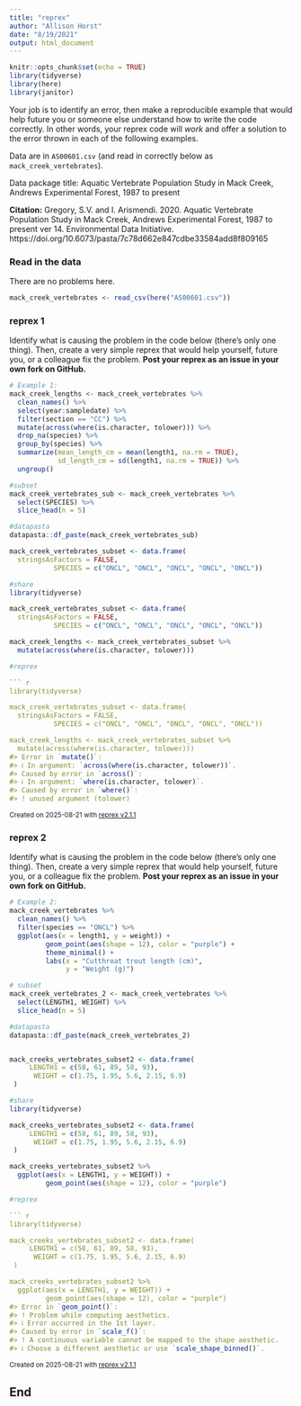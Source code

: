 ```yaml
---
title: "reprex"
author: "Allison Horst"
date: "8/19/2021"
output: html_document
---
```


```r
knitr::opts_chunk$set(echo = TRUE)
library(tidyverse)
library(here)
library(janitor)
```

Your job is to identify an error, then make a reproducible example that would help future you or someone else understand how to write the code correctly. In other words, your reprex code will *work* and offer a solution to the error thrown in each of the following examples. 

Data are in `AS00601.csv` (and read in correctly below as `mack_creek_vertebrates`). 

Data package title: Aquatic Vertebrate Population Study in Mack Creek, Andrews Experimental Forest, 1987 to present

**Citation:** Gregory, S.V. and I. Arismendi. 2020. Aquatic Vertebrate Population Study in Mack Creek, Andrews Experimental Forest, 1987 to present ver 14. Environmental Data Initiative. https://doi.org/10.6073/pasta/7c78d662e847cdbe33584add8f809165

### Read in the data 

There are no problems here. 
```r
mack_creek_vertebrates <- read_csv(here("AS00601.csv"))
```

### reprex 1

Identify what is causing the problem in the code below (there's only one thing). Then, create a very simple reprex that would help yourself, future you, or a colleague fix the problem. **Post your reprex as an issue in your own fork on GitHub.**

```r
# Example 1: 
mack_creek_lengths <- mack_creek_vertebrates %>% 
  clean_names() %>% 
  select(year:sampledate) %>% 
  filter(section == "CC") %>% 
  mutate(across(where(is.character, tolower))) %>% 
  drop_na(species) %>% 
  group_by(species) %>% 
  summarize(mean_length_cm = mean(length1, na.rm = TRUE),
            sd_length_cm = sd(length1, na.rm = TRUE)) %>% 
  ungroup()
```

```r
#subset
mack_creek_vertebrates_sub <- mack_creek_vertebrates %>% 
  select(SPECIES) %>% 
  slice_head(n = 5)

#datapasta
datapasta::df_paste(mack_creek_vertebrates_sub)

mack_creek_vertebrates_subset <- data.frame(
  stringsAsFactors = FALSE,
           SPECIES = c("ONCL", "ONCL", "ONCL", "ONCL", "ONCL"))

#share
library(tidyverse)

mack_creek_vertebrates_subset <- data.frame(
  stringsAsFactors = FALSE,
           SPECIES = c("ONCL", "ONCL", "ONCL", "ONCL", "ONCL"))

mack_creek_lengths <- mack_creek_vertebrates_subset %>% 
  mutate(across(where(is.character, tolower))) 

#reprex

``` r
library(tidyverse)

mack_creek_vertebrates_subset <- data.frame(
  stringsAsFactors = FALSE,
           SPECIES = c("ONCL", "ONCL", "ONCL", "ONCL", "ONCL"))

mack_creek_lengths <- mack_creek_vertebrates_subset %>% 
  mutate(across(where(is.character, tolower))) 
#> Error in `mutate()`:
#> ℹ In argument: `across(where(is.character, tolower))`.
#> Caused by error in `across()`:
#> ℹ In argument: `where(is.character, tolower)`.
#> Caused by error in `where()`:
#> ! unused argument (tolower)
```
<sup>Created on 2025-08-21 with [reprex v2.1.1](https://reprex.tidyverse.org)</sup>


### reprex 2

Identify what is causing the problem in the code below (there's only one thing). Then, create a very simple reprex that would help yourself, future you, or a colleague fix the problem. **Post your reprex as an issue in your own fork on GitHub.**

```r
# Example 2:
mack_creek_vertebrates %>% 
  clean_names() %>% 
  filter(species == "ONCL") %>% 
  ggplot(aes(x = length1, y = weight)) +
         geom_point(aes(shape = 12), color = "purple") +
         theme_minimal() +
         labs(x = "Cutthroat trout length (cm)",
              y = "Weight (g)")
```

```r
# subset
mack_creek_vertebrates_2 <- mack_creek_vertebrates %>% 
  select(LENGTH1, WEIGHT) %>% 
  slice_head(n = 5)

#datapasta
datapasta::df_paste(mack_creek_vertebrates_2)


mack_creeks_vertebrates_subset2 <- data.frame(
     LENGTH1 = c(58, 61, 89, 58, 93),
      WEIGHT = c(1.75, 1.95, 5.6, 2.15, 6.9)
 )

#share
library(tidyverse)

mack_creeks_vertebrates_subset2 <- data.frame(
     LENGTH1 = c(58, 61, 89, 58, 93),
      WEIGHT = c(1.75, 1.95, 5.6, 2.15, 6.9)
 )

mack_creeks_vertebrates_subset2 %>% 
  ggplot(aes(x = LENGTH1, y = WEIGHT)) +
         geom_point(aes(shape = 12), color = "purple")

#reprex

``` r
library(tidyverse)

mack_creeks_vertebrates_subset2 <- data.frame(
     LENGTH1 = c(58, 61, 89, 58, 93),
      WEIGHT = c(1.75, 1.95, 5.6, 2.15, 6.9)
 )

mack_creeks_vertebrates_subset2 %>% 
  ggplot(aes(x = LENGTH1, y = WEIGHT)) +
         geom_point(aes(shape = 12), color = "purple")
#> Error in `geom_point()`:
#> ! Problem while computing aesthetics.
#> ℹ Error occurred in the 1st layer.
#> Caused by error in `scale_f()`:
#> ! A continuous variable cannot be mapped to the shape aesthetic.
#> ℹ Choose a different aesthetic or use `scale_shape_binned()`.
```

<sup>Created on 2025-08-21 with [reprex v2.1.1](https://reprex.tidyverse.org)</sup>

## End